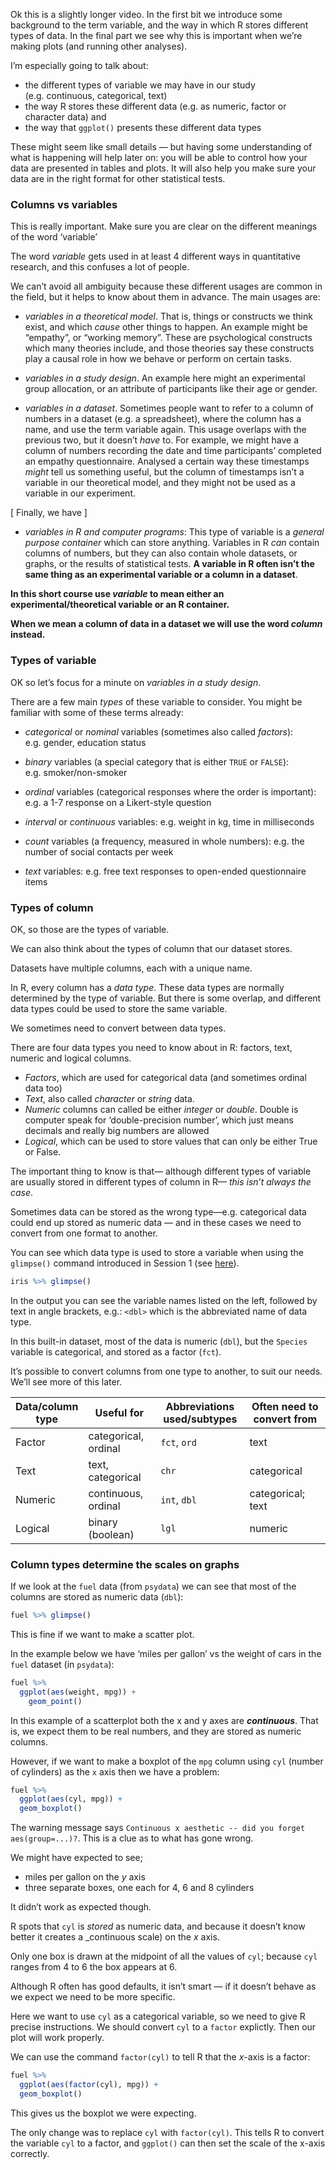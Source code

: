 <!--
TODO - have a ppt of the first explanatory part of this instead of a blank screen
 -->

Ok this is a slightly longer video. In the first bit we introduce some
background to the term variable, and the way in which R stores different types of
data. In the final part we see why this is important when we're making plots (and
running other analyses).

I'm especially going to talk about:

- the different types of variable we may have in our study (e.g. continuous, categorical, text)
- the way R stores these different data (e.g. as numeric, factor or character data) and
- the way that `ggplot()` presents these different data types


These might seem like small details — but having some understanding of what is
happening will help later on: you will be able to control how your data are
presented in tables and plots. It will also help you make sure
your data are in the right format for other statistical tests.


### Columns vs variables

:::{.tip}

This is really important. Make sure you are clear on the different meanings of the word 'variable'

:::

The word *variable* gets used in at least 4 different ways in quantitative research,
and this confuses a lot of people.

We can't avoid all ambiguity because these different usages are common in the
field, but it helps to know about them in advance. The main usages are:


- *variables in a theoretical model*. That is, things or constructs we think exist, and which *cause* other things to happen. An example might be "empathy", or "working memory".
These are psychological constructs which many theories include, and those theories
say these constructs play a causal role in how we behave or perform on certain tasks.

- *variables in a study design*. An example here might an experimental group allocation,
or an attribute of participants like their age or gender.

- *variables in a dataset*. Sometimes people want to refer to a column of numbers in a dataset (e.g. a spreadsheet), where the column has a name, and use the term variable again. This usage overlaps with the previous two, but it doesn't _have_ to. For example, we might have a column of numbers recording the date and time participants' completed an empathy questionnaire. Analysed a certain way these timestamps _might_ tell us something useful, but the column of timestamps isn't a variable in our theoretical model, and they might not be used as a variable in our experiment.

[ Finally, we have ]

- *variables in R and computer programs*: This type of variable is a *general purpose container* which can store anything. Variables in R *can* contain columns of numbers, but they can also contain whole datasets, or graphs, or the results of statistical tests. **A variable in R often isn't the same thing as an experimental variable or a column in a dataset**.




**In this short course use *variable* to mean either an experimental/theoretical variable or an R container.**

**When we mean a column of data in a dataset we will use the word *column* instead.**



### Types of variable

OK so let's focus for a minute
on *variables in a study design*.

There are a few main *types* of these variable to consider. You might be
familiar with some of these terms already:

- *categorical* or *nominal* variables (sometimes also called *factors*): e.g. gender, education status

- *binary* variables (a special category that is either `TRUE` or `FALSE`): e.g. smoker/non-smoker

- *ordinal* variables (categorical responses where the order is important): e.g. a 1-7 response on a Likert-style question

- *interval* or *continuous* variables: e.g. weight in kg, time in milliseconds

- *count* variables (a frequency, measured in whole numbers): e.g. the number of social contacts per week

- *text* variables: e.g. free text responses to open-ended questionnaire items



### Types of column

OK, so those are the types of variable.

We can also think about the types of column that our dataset stores.

Datasets have multiple columns, each with a unique name.

In R, every column has a *data type*. These data types are normally determined
by the type of variable. But there is some overlap, and different data types could
be used to store the same variable.

We sometimes need to convert between data types.

There are four data types you need to know about in R: factors, text, numeric and logical columns.

- *Factors*, which are used for categorical data (and sometimes ordinal data too)
- *Text*, also called *character* or *string* data.
- *Numeric* columns can called be either *integer* or *double*. Double is computer speak for 'double-precision number', which just means decimals and really big numbers are allowed
- *Logical*, which can be used to store values that can only be either True or False.


The important thing to know is that--- although different types of variable are usually stored in different types of column in R--- *this isn't always the case*.

Sometimes data can be stored as the wrong type---e.g.
categorical data could end up stored as numeric data --- and in these cases we
need to convert from one format to another.


You can see which data type is used to store a variable when using the `glimpse()` command introduced in
Session 1 (see [here](session-1.html#exploring)).

```r
iris %>% glimpse()
```

In the output you can see the variable names listed on the left, followed by text in angle brackets, e.g.: `<dbl>` which
is the abbreviated name of data type.

In this built-in dataset, most of the data is numeric (`dbl`), but the `Species` variable is categorical, and stored as a factor (`fct`).

It's possible to convert columns from one type to another, to suit our needs. We'll see more of this later.


| Data/column type | Useful for             | Abbreviations used/subtypes | Often need to convert from |
| ---------------- | ---------------------- | --------------------------- | -------------------------- |
| Factor           | categorical, ordinal   | `fct`, `ord`                | text                       |
| Text             | text, categorical      | `chr`                       | categorical                |
| Numeric          | continuous, ordinal    | `int`, `dbl`                | categorical; text          |
| Logical          | binary (boolean)       | `lgl`                       | numeric                    |




### Column types determine the scales on graphs

If we look at the `fuel` data (from `psydata`) we can see that most of the columns
are stored as numeric data (`dbl`):

```r
fuel %>% glimpse()
```

This is fine if we want to make a scatter plot.

In the example below we have 'miles per gallon' vs the weight of cars in the `fuel` dataset (in `psydata`):

```r
fuel %>%
  ggplot(aes(weight, mpg)) +
    geom_point()       
```

In this example of a scatterplot both the x and y axes are ***continuous***.
That is, we expect them to be real numbers, and they are stored as numeric columns.

However, if we want to make a boxplot of the `mpg` column using `cyl` (number of cylinders) as the `x` axis then we have a problem:

```r
fuel %>%
  ggplot(aes(cyl, mpg)) +
  geom_boxplot()
```

The warning message says `Continuous x aesthetic -- did you forget aes(group=...)?`. This is a
clue as to what has gone wrong.

We might have expected to see;

- miles per gallon on the $y$ axis
- three separate boxes, one each for 4, 6 and 8 cylinders

It didn't work as expected though.

R spots that `cyl` is _stored_ as numeric data, and because it doesn't know
better it creates a _continuous scale) on the $x$ axis.

Only one box is drawn at the midpoint of all the values of `cyl`;  because `cyl` ranges from
4 to 6 the box appears at 6.

Although R often has good defaults, it isn't smart — if it doesn't behave as we expect
we need to be more specific.

Here we want to use `cyl` as a categorical variable, so we need to give R precise instructions.
We should convert `cyl` to a `factor` explictly. Then our plot will work properly.

We can use the command `factor(cyl)` to tell R that the $x$-axis is a factor:

```r
fuel %>%
  ggplot(aes(factor(cyl), mpg)) +
  geom_boxplot()
```

This gives us the boxplot we were expecting.

The only change was to replace `cyl` with `factor(cyl)`. This tells R to convert the variable `cyl` to a factor, and  `ggplot()` can then set the scale of the x-axis correctly.
